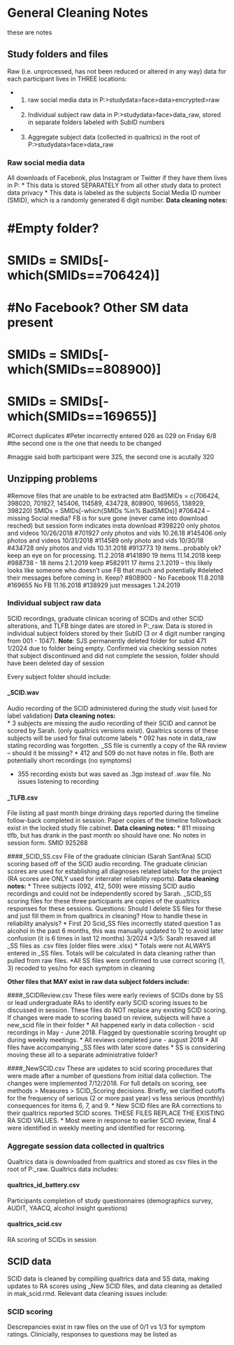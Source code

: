 # General Cleaning Notes
these are notes

## Study folders and files
Raw (i.e. unprocessed, has not been reduced or altered in any way) data for each participant lives in THREE locations: 
  
  * 1) raw social media data in P:>studydata>face>data>encrypted>raw
  * 2) Individual subject raw data in P:>studydata>face>data_raw, stored in separate folders labeled with SubID numbers
  * 3) Aggregate subject data (collected in qualtrics) in the root of P:>studydata>face>data_raw

### Raw social media data 
All downloads of Facebook, plus Instagram or Twitter if they have them lives in P:\studydata\face\data\encrypted\raw
* This data is stored SEPARATELY from all other study data to protect data privacy
* This data is labeled as the subjects Social Media ID number (SMID), which is a randomly generated 6 digit number.
**Data cleaning notes:**

# #Empty folder?
# SMIDs = SMIDs[-which(SMIDs==706424)]
# 
# #No Facebook? Other SM data present
# SMIDs = SMIDs[-which(SMIDs==808900)]
# SMIDs = SMIDs[-which(SMIDs==169655)]


#Correct duplicates
#Peter incorrectly entered 026 as 029 on Friday 6/8
#the second one is the one that needs to be changed

#maggie said both participant were 325, the second one is acutally 320


## Unzipping problems ###
#Remove files that are unable to be extracted atm
BadSMIDs = c(706424, 398020, 701927, 145406, 114589, 434728, 808900, 169655, 138929, 398220) 
SMIDs = SMIDs[-which(SMIDs %in% BadSMIDs)]
#706424 -- missing Social media?  FB is for sure gone (never came into download resched) but session form indicates insta download 
#398220 only photos and videos 10/26/2018
#701927 only photos and vids 10.26.18
#145406 only photos and videos 10/31/2018
#114589 only photo and vids 10/30/18
#434728 only photos and vids  10.31.2018
#913773 19 items...probably ok? keep an eye on for processing. 11.2.2018
#141890 19 items 11.14.2018 keep
#988738 - 18 items 2.1.2019 keep
#582911 17 items 2.1.2019 -- this likely looks like someone who doesn't use FB that much and potentially
#deleted their messages before coming in. Keep?
#808900 - No Facebook 11.8.2018
#169655 No FB 11.16.2018
#138929 just messages 1.24.2019


### Individual subject raw data
SCID recordings, graduate clinican scoring of SCIDs and other SCID alterations, and TLFB binge dates are stored in P:\studydata\face\data_raw. Data is stored in individual subject folders stored by their SubID (3 or 4 digit number ranging from 001 - 1047). 
**Note**: SJS permanently deleted folder for subid 471 1/2024 due to folder being empty. Confirmed via checking session notes that subject discontinued and did not complete the session, folder should have been deleted day of session


Every subject folder should include:

#### _SCID.wav
Audio recording of the SCID administered during the study visit (used for label validation)
**Data cleaning notes:**  
* 3 subjects are missing the audio recording of their SCID and cannot be scored by Sarah. (only qualtrics versions exist). Qualtrics scores of these subjects will be used for final outcome labels
  * 092 has note in data_raw stating recording was forgotten.   _SS file is currently a copy of the RA review -- should it be missing?
  * 412 and 509 do not have notes in file. Both are potentially short recordings (no symptoms)
  
* 355 recording exists but was saved as .3gp instead of .wav file. No issues listening to recording
 
#### _TLFB.csv
File listing all past month binge drinking days reported during the timeline follow-back completed in session. Paper copies of the timeline followback exist in the locked study file cabinet.
**Data cleaning notes:**
 * 811 missing tlfb, but has drank in the past month so should have one. No notes in session form. SMID 925268


####_SCID_SS.csv
File of the graduate clinician (Sarah Sant'Ana) SCID scoring based off of the SCID audio recording. The graduate clinician scores are used for establishing all diagnoses related labels for the project (RA scores are ONLY used for interrater reliability reports).
**Data cleaning notes:**
* Three subjects (092, 412, 509) were missing SCID audio recordings and could not be independently scored by Sarah. _SCID_SS scoring files for these three participants are copies of the qualtrics responses for these sessions. Questions: Should I delete SS files for these and just fill them in from qualtrics in cleaning? How to handle these in reliability analysis?
* First 20 Scid_SS files incorrectly stated question 1 as alcohol in the past 6 months, this was manually updated to 12 to avoid later confusion (it is 6 times in last 12 months) 3/2024
*3/5: Sarah resaved all _SS files as .csv files (older files were .xlsx)
* Totals were not ALWAYS entered in _SS files. Totals will be calculated in data cleaning rather than pulled from raw files.
*All SS files were confirmed to use correct scoring (1, 3) recoded to yes/no for each symptom in cleaning


**Other files that MAY exist in raw data subject folders include:**

####_SCIDReview.csv
These files were early reviews of SCIDs done by SS or lead undergraduate RAs to identify early SCID scoring issues to be discussed in session. These files do NOT replace any existing SCID scoring. If changes were made to scoring based on review, subjects will have a new_scid file in their folder
* All happened early in data collection - scid recordings in May - June 2018. Flagged by questionable scoring brought up during weekly meetings. 
* All reviews completed june - august 2018
* All files have accompanying _SS files with later score dates
* SS is considering moving these all to a separate administrative folder?

####_NewSCID.csv
These are updates to scid scoring procedures that were made after a number of questions from initial data collection. The changes were implemented 7/12/2018. For full details on scoring, see methods > Measures > SCID_Scoring decisions. Briefly, we clarified cutoffs for the frequency of serious (2 or more past year) vs less serious (monthly) consequences for items 6, 7, and 9.
* New SCID files are RA corrections to their qualtrics reported SCID scores. THESE FILES REPLACE THE EXISTING RA SCID VALUES.
* Most were in response to earlier SCID review, final 4 were identified in weekly meeting and identified for rescoring.

### Aggregate session data collected in qualtrics
Qualtrics data is downloaded from qualtrics and stored as csv files in the root of P:\studydata\face\data_raw. Qualtrics data includes:

#### qualtrics_id_battery.csv
Participants completion of study questionnaires (demographics survey, AUDIT, YAACQ, alcohol insight questions) 

#### qualtrics_scid.csv
RA scoring of SCIDs in session


## SCID data
SCID data is cleaned by compiliing qualtrics data and SS data, making updates to RA scores using _New SCID files, and data cleaning as detailed in mak_scid.rmd. Relevant data cleaning issues include:

### SCID scoring
Descrepancies exist in raw files on the use of 0/1 vs 1/3 for symptom ratings. Clinicially, responses to questions may be listed as 



